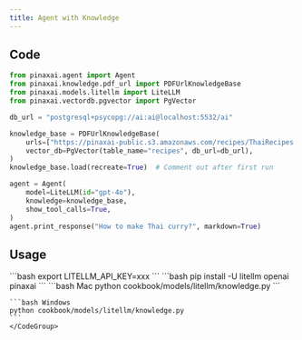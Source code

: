 ```yaml
---
title: Agent with Knowledge
---
```


## Code

```python cookbook/models/litellm/knowledge.py
from pinaxai.agent import Agent
from pinaxai.knowledge.pdf_url import PDFUrlKnowledgeBase
from pinaxai.models.litellm import LiteLLM
from pinaxai.vectordb.pgvector import PgVector

db_url = "postgresql+psycopg://ai:ai@localhost:5532/ai"

knowledge_base = PDFUrlKnowledgeBase(
    urls=["https://pinaxai-public.s3.amazonaws.com/recipes/ThaiRecipes.pdf"],
    vector_db=PgVector(table_name="recipes", db_url=db_url),
)
knowledge_base.load(recreate=True)  # Comment out after first run

agent = Agent(
    model=LiteLLM(id="gpt-4o"),
    knowledge=knowledge_base,
    show_tool_calls=True,
)
agent.print_response("How to make Thai curry?", markdown=True)
```

## Usage

<Steps>
  <Snippet file="create-venv-step.mdx" />

  <Step title="Set your API key">
    ```bash
    export LITELLM_API_KEY=xxx
    ```
  </Step>

  <Step title="Install libraries">
    ```bash
    pip install -U litellm openai pinaxai
    ```
  </Step>

  <Step title="Run Agent">
    <CodeGroup>
    ```bash Mac
    python cookbook/models/litellm/knowledge.py
    ```

    ```bash Windows
    python cookbook/models/litellm/knowledge.py
    ```
    </CodeGroup>
  </Step>
</Steps>